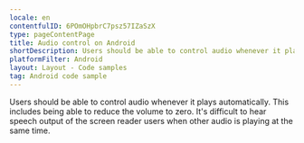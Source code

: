 ```yaml
---
locale: en
contentfulID: 6POmOHpbrC7psz57IZaSzX
type: pageContentPage
title: Audio control on Android
shortDescription: Users should be able to control audio whenever it plays automatically.
platformFilter: Android
layout: Layout - Code samples
tag: Android code sample
---
```


Users should be able to control audio whenever it plays automatically. This includes being able to reduce the volume to zero. It's difficult to hear speech output of the screen reader users when other audio is playing at the same time.

<CodeSample id="media-audio-control" locale="en" platform="android"/>